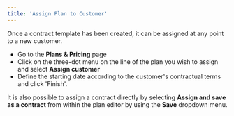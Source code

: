 ```yaml
---
title: 'Assign Plan to Customer'
---
```

Once a contract template has been created, it can be assigned at any point to a new customer. 

-   Go to the **Plans & Pricing** page
-  Click on the three-dot menu on the line of the plan you wish to assign and select **Assign customer**
-   Define the starting date according to the customer's contractual terms and click 'Finish'.
    
It is also possible to assign a contract directly by selecting **Assign and save as a contract** from within the plan editor by using the **Save** dropdown menu.